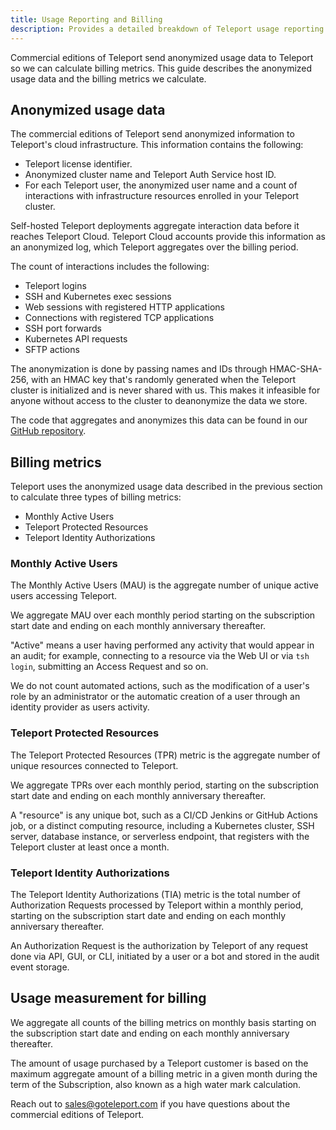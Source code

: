 ```yaml
---
title: Usage Reporting and Billing
description: Provides a detailed breakdown of Teleport usage reporting and billing.
---
```


Commercial editions of Teleport send anonymized usage data to Teleport so we can
calculate billing metrics. This guide describes the anonymized usage data and
the billing metrics we calculate.

## Anonymized usage data

The commercial editions of Teleport send anonymized information to Teleport's
cloud infrastructure. This information contains the following:

- Teleport license identifier.
- Anonymized cluster name and Teleport Auth Service host ID.
- For each Teleport user, the anonymized user name and a count of interactions
  with infrastructure resources enrolled in your Teleport cluster. 

Self-hosted Teleport deployments aggregate interaction data before it reaches
Teleport Cloud. Teleport Cloud accounts provide this information as an
anonymized log, which Teleport aggregates over the billing period.  

The count of interactions includes the following:

- Teleport logins
- SSH and Kubernetes exec sessions
- Web sessions with registered HTTP applications
- Connections with registered TCP applications
- SSH port forwards
- Kubernetes API requests
- SFTP actions

The anonymization is done by passing names and IDs through HMAC-SHA-256, with an
HMAC key that's randomly generated when the Teleport cluster is initialized and
is never shared with us. This makes it infeasible for anyone without access to
the cluster to deanonymize the data we store.

The code that aggregates and anonymizes this data can be found in our [GitHub
repository](https://github.com/gravitational/teleport/tree/master/lib/usagereporter/teleport/aggregating).

## Billing metrics

Teleport uses the anonymized usage data described in the previous section to
calculate three types of billing metrics:

- Monthly Active Users
- Teleport Protected Resources
- Teleport Identity Authorizations

### Monthly Active Users 

The Monthly Active Users (MAU) is the aggregate number of unique
active users accessing Teleport. 

We aggregate MAU over each monthly period starting on the subscription start date and ending on each
monthly anniversary thereafter.

"Active" means a user having performed any activity that would appear in an audit; for example, 
connecting to a resource via the Web UI or via `tsh login`, submitting an Access Request and so on.

We do not count automated actions, such as the modification
of a user's role by an administrator or the automatic creation of a user 
through an identity provider as users activity.

### Teleport Protected Resources

The Teleport Protected Resources (TPR) metric is the aggregate number of unique resources connected to Teleport.

We aggregate TPRs over each monthly period, 
starting on the subscription start date and ending on each monthly anniversary thereafter.

A "resource" is any unique bot, such as a CI/CD Jenkins or GitHub Actions job, 
or a distinct computing resource, including a Kubernetes cluster, SSH server, 
database instance, or serverless endpoint, that registers with the Teleport cluster at least once a month.

### Teleport Identity Authorizations

The Teleport Identity Authorizations (TIA) metric is the total number of Authorization Requests 
processed by Teleport within a monthly period, starting on the subscription start date and ending 
on each monthly anniversary thereafter.

An Authorization Request is the authorization by Teleport of any request done via API, GUI, or CLI, 
initiated by a user or a bot and stored in the audit event storage.


## Usage measurement for billing

We aggregate all counts of the billing metrics on monthly basis starting on
the subscription start date and ending on each monthly anniversary thereafter.

The amount of usage purchased by a Teleport customer is based on the maximum
aggregate amount of a billing metric in a given month during the term of the
Subscription, also known as a high water mark calculation.

Reach out to sales@goteleport.com if you have questions about the
commercial editions of Teleport.
